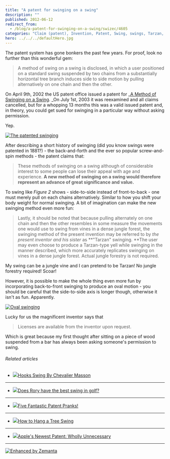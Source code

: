 ```yaml
---
title: "A patent for swinging on a swing"
description: ""
published: 2012-06-12
redirect_from:
  - /blog/a-patent-for-swinging-on-a-swing/swizec/4605
categories: "Claim (patent), Invention, Patent, Swing, swings, Tarzan, Uncategorized, United States Patent and Trademark Office"
hero: ../../../defaultHero.jpg
---
```


The patent system has gone bonkers the past few years. For proof, look no further than this wonderful gem:

> A method of swing on a swing is disclosed, in which a user positioned on a standard swing suspended by two chains from a substantially horizontal tree branch induces side to side motion by pulling alternatively on one chain and then the other.

On April 9th, 2002 the US patent office issued a patent for \_[A Method of Swinging on a Swing](http://www.google.com/patents/US6368227). \_On July 1st, 2003 it was reexamined and all claims cancelled, but for a whopping 13 months this was a valid issued patent and, in theory, you could get sued for swinging in a particular way without asking permission.

Yep.

[![The patented swinging](https://swizec.com/blog/wp-content/uploads/2012/06/Screen-Shot-2012-06-11-at-12.04.45-AM.png "The patented swinging")](http://swizec.com/blog/wp-content/uploads/2012/06/Screen-Shot-2012-06-11-at-12.04.45-AM.png)

After describing a short history of swinging (did you know swings were patented in 1881?) - the back-and-forth and the ever so popular screw-and-spin methods - the patent claims that:

> These methods of swinging on a swing although of considerable interest to some people can lose their appeal with age and experience. **A new method of swinging on a swing would therefore represent an advance of great significance and value.**

To swing like _Figure 2_ shows - side-to-side instead of front-to-back - one must merely pull on each chains alternatively. Similar to how you shift your body weight for normal swinging. A bit of imagination can make the new swinging method even more fun:

> Lastly, it should be noted that because pulling alternately on one chain and then the other resembles in some measure the movements one would use to swing from vines in a dense jungle forest, the swinging method of the present invention may be referred to by _the present inventor and his sister_ as **"Tarzan" swinging. **The user may even choose to produce a Tarzan-type yell while swinging in the manner described, which more accurately replicates swinging on vines in a dense jungle forest. Actual jungle forestry is not required.

My swing can be a jungle vine and I can pretend to be Tarzan! No jungle forestry required! Scoar!

However, it is possible to make the whole thing even more fun by incorporating back-to-front swinging to produce an oval motion - you should be careful that the side-to-side axis is longer though, otherwise it isn't as fun. Apparently.

[![Oval swinging](https://swizec.com/blog/wp-content/uploads/2012/06/Screen-Shot-2012-06-11-at-12.24.32-AM.png "Oval swinging")](http://swizec.com/blog/wp-content/uploads/2012/06/Screen-Shot-2012-06-11-at-12.24.32-AM.png)

Lucky for us the magnificent inventor says that

> Licenses are available from the inventor upon request.

Which is great because my first thought after sitting on a piece of wood suspended from a bar has always been asking someone's permission to swing.

###### Related articles

- [![](https://i.zemanta.com/93673837_80_80.jpg)](http://www.apartmenttherapy.com/hooks-florescent-swing-by-chevalier-masson-172471)[Hooks Swing By Chevalier Masson](http://www.apartmenttherapy.com/hooks-florescent-swing-by-chevalier-masson-172471)

---

- [![](https://i.zemanta.com/93391430_80_80.jpg)](http://tourreport.pgatour.com/2012/06/09/does-rory-have-the-best-swing-in-golf/)[Does Rory have the best swing in golf?](http://tourreport.pgatour.com/2012/06/09/does-rory-have-the-best-swing-in-golf/)

---

- [![](https://i.zemanta.com/88320274_80_80.jpg)](http://intellogist.wordpress.com/2012/04/02/five-fantastic-patent-pranks/)[Five Fantastic Patent Pranks!](http://intellogist.wordpress.com/2012/04/02/five-fantastic-patent-pranks/)

---

- [![](https://i.zemanta.com/noimg_01_80_80.jpg)](http://www.answers.com/topic/corpus-answers-guides-how-to-hang-a-tree-swing)[How to Hang a Tree Swing](http://www.answers.com/topic/corpus-answers-guides-how-to-hang-a-tree-swing)

---

- [![](https://i.zemanta.com/noimg_09_80_80.jpg)](http://www.washingtonmonthly.com/ten-miles-square/2012/06/last_week_the_patent_and037875.php)[Apple's Newest Patent: Wholly Unnecessary](http://www.washingtonmonthly.com/ten-miles-square/2012/06/last_week_the_patent_and037875.php)

---

[![Enhanced by Zemanta](https://img.zemanta.com/zemified_e.png?x-id=1d03d140-7ac2-465f-8fe7-89871ffa4b9a)](http://www.zemanta.com/?px "Enhanced by Zemanta")
